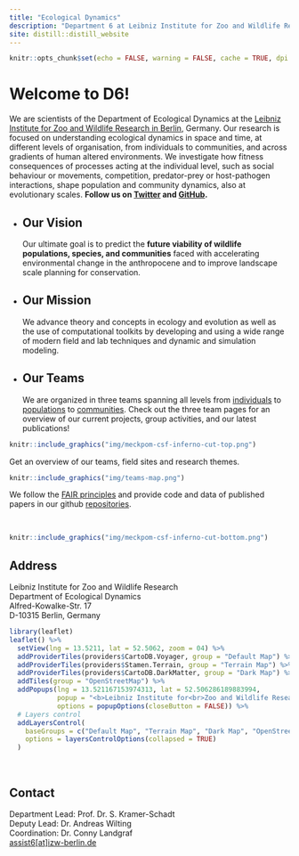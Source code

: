 ```yaml
---
title: "Ecological Dynamics"
description: "Department 6 at Leibniz Institute for Zoo and Wildlife Research (IZW)"
site: distill::distill_website
---
```


```r
knitr::opts_chunk$set(echo = FALSE, warning = FALSE, cache = TRUE, dpi = 100)
```

# Welcome to D6!

We are scientists of the Department of Ecological Dynamics at the [Leibniz Institute for Zoo and Wildlife Research in Berlin](https://www.izw-berlin.de/en/home.html), Germany. Our research is focused on understanding ecological dynamics in space and time, at different levels of organisation, from individuals to communities, and across gradients of human altered environments. We investigate how fitness consequences of processes acting at the individual level, such as social behaviour or movements, competition, predator-prey or host-pathogen interactions, shape population and community dynamics, also at evolutionary scales. **Follow us on [Twitter](https://twitter.com/EcoDynIZW) and [GitHub](https://github.com/EcoDynIZW).**

<ul class="card-wrapper">
  <li class="card">
## Our Vision

<div class="card-content">Our ultimate goal is to predict the **future viability of wildlife populations, species, and communities** faced with accelerating environmental change in the anthropocene and to improve landscape scale planning for conservation.</div>
  </li>
  
  <li class="card">

## Our Mission
<div class="card-content">We advance theory and concepts in ecology and evolution as well as the use of computational toolkits by developing and using a wide range of modern field and lab techniques and dynamic and simulation modeling.</div>
  </li>
  
  <li class="card">
## Our Teams

<div class="card-content">We are organized in three teams spanning all levels from [individuals](https://ecodynizw.github.io/team-individual.html) to [populations](https://ecodynizw.github.io/team-population.html) to [communities](https://ecodynizw.github.io/team-biodiversity.html). Check out the three team pages for an overview of our current projects, group activities, and our latest publications!</div>
  </li>
</ul>

```r
knitr::include_graphics("img/meckpom-csf-inferno-cut-top.png")
```

Get an overview of our teams, field sites and research themes.

```r
knitr::include_graphics("img/teams-map.png")
```

We follow the [FAIR principles](https://www.nature.com/articles/sdata201618) and provide code and data of published papers in our github [repositories](https://github.com/orgs/EcoDynIZW/repositories.html).   



<br> 

```r
knitr::include_graphics("img/meckpom-csf-inferno-cut-bottom.png")
```

## Address {.appendix}

Leibniz Institute for Zoo and Wildlife Research  
Department of Ecological Dynamics  
Alfred-Kowalke-Str. 17  
D-10315 Berlin, Germany

```r
library(leaflet)
leaflet() %>%
  setView(lng = 13.5211, lat = 52.5062, zoom = 04) %>% 
  addProviderTiles(providers$CartoDB.Voyager, group = "Default Map") %>%
  addProviderTiles(providers$Stamen.Terrain, group = "Terrain Map") %>% 
  addProviderTiles(providers$CartoDB.DarkMatter, group = "Dark Map") %>%
  addTiles(group = "OpenStreetMap") %>% 
  addPopups(lng = 13.521167153974313, lat = 52.506286189883994, 
            popup = "<b>Leibniz Institute for<br>Zoo and Wildlife Research</b>",
            options = popupOptions(closeButton = FALSE)) %>%
  # Layers control
  addLayersControl(
    baseGroups = c("Default Map", "Terrain Map", "Dark Map", "OpenStreetMap"),
    options = layersControlOptions(collapsed = TRUE)
  )
```

<br> 

## Contact {.appendix}

Department Lead: Prof. Dr. S. Kramer-Schadt  
Deputy Lead: Dr. Andreas Wilting  
Coordination: Dr. Conny Landgraf  
<a href="mailto:assist6@izw-berlin.de">assist6[at]izw-berlin.de</a>